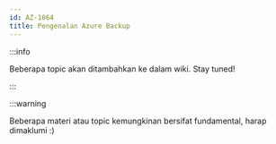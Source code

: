 ```yaml
---
id: AZ-1064
title: Pengenalan Azure Backup
---
```


:::info

Beberapa topic akan ditambahkan ke dalam wiki. Stay tuned!

:::

:::warning

Beberapa materi atau topic kemungkinan bersifat fundamental, harap dimaklumi :)

